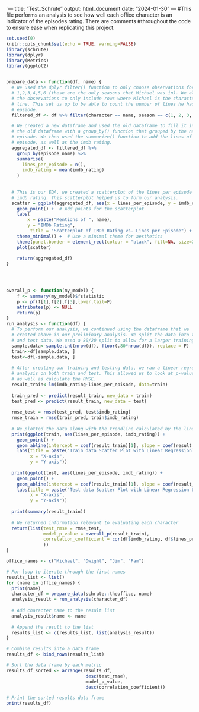 `---
title: "Test_Schrute"
output: html_document
date: "2024-01-30"
---
#This file performs an analysis to see how well each office character is an indicator of the episodes rating. There are comments 
#throughout the code to ensure ease when replicating this project. 
```r
set.seed(0)
knitr::opts_chunk$set(echo = TRUE, warning=FALSE)
library(schrute)
library(dplyr)
library(Metrics)
library(ggplot2)


prepare_data <- function(df, name) {
  # We used the dplyr filter() function to only choose observations for season
  # 1,2,3,4,5,6 (these are the only seasons that Michael was in). We also subset
  # the observations to only include rows where Michael is the character with a 
  # line. This set us up to be able to count the number of lines he had per
  # epsiode. 
  filtered_df <- df %>% filter(character == name, season == c(1, 2, 3, 4, 5, 6))

  # We created a new dataframe and used the old dataframe to fill it in. We piped
  # the old dataframe with a group_by() function that grouped by the name of each
  # episode. We then used the summarize() function to add the lines of each 
  # episode, as well as the imdb rating. 
  aggregated_df <- filtered_df %>%
    group_by(episode_name) %>%
    summarise(
      lines_per_episode = n(),
      imdb_rating = mean(imdb_rating)
    )
  
  
  # This is our EDA, we created a scatterplot of the lines per episode and the 
  # imdb rating. This scatterplot helped us to form our analysis.   
  scatter = ggplot(aggregated_df, aes(x = lines_per_episode, y = imdb_rating)) +
    geom_point() +  # Add points for the scatterplot
    labs(
        x = paste("Mentions of ", name),
        y = "IMDb Rating", 
         title = "Scatterplot of IMDb Rating vs. Lines per Episode") +
    theme_minimal() +  # Use a minimal theme for aesthetics
    theme(panel.border = element_rect(colour = "black", fill=NA, size=2)) # Adds a border around the plot
    plot(scatter)
    
    return(aggregated_df)  
}


 
```

```r
overall_p <- function(my_model) {
    f <- summary(my_model)$fstatistic
    p <- pf(f[1],f[2],f[3],lower.tail=F)
    attributes(p) <- NULL
    return(p)
}
run_analysis <- function(df) {
  # To perform our analysis, we continued using the dataframe that we 
  # created above in our preliminary analysis. We split the data into train 
  # and test data. We used a 80/20 split to allow for a larger training set and then a smaller test set
  sample.data<-sample.int(nrow(df), floor(.80*nrow(df)), replace = F)
  train<-df[sample.data, ]
  test<-df[-sample.data, ]
  
  # After creating our training and testing data, we ran a linear regression
  # analysis on both train and test. This allowed us to look at p-values,
  # as well as calculate the RMSE.
  result_train<-lm(imdb_rating~lines_per_episode, data=train)
  
  train_pred <- predict(result_train, new_data = train)
  test_pred <- predict(result_train, new_data = test)
  
  rmse_test = rmse(test_pred, test$imdb_rating)
  rmse_train = rmse(train_pred, train$imdb_rating)
  
  # We plotted the data along with the trendline calculated by the linear regression
  print(ggplot(train, aes(lines_per_episode, imdb_rating)) +
    geom_point() +
    geom_abline(intercept = coef(result_train)[1], slope = coef(result_train)[2], color = "blue") +
    labs(title = paste("Train data Scatter Plot with Linear Regression Line for ", name),
         x = "X-axis",
         y = "Y-axis"))
  
  print(ggplot(test, aes(lines_per_episode, imdb_rating)) +
    geom_point() +
    geom_abline(intercept = coef(result_train)[1], slope = coef(result_train)[2], color = "blue") +
    labs(title = paste("Test data Scatter Plot with Linear Regression Line for ", name),
         x = "X-axis",
         y = "Y-axis"))
  
  print(summary(result_train))
  
  # We returned information relevant to evaluating each character
  return(list(test_rmse = rmse_test,
              model_p_value = overall_p(result_train),
              correlation_coefficient = cor(df$imdb_rating, df$lines_per_episode)
              ))
}

```

```r
office_names <- c("Michael", "Dwight", "Jim", "Pam")

# For loop to iterate through the first names
results_list <- list()
for (name in office_names) {
  print(name)
  character_df = prepare_data(schrute::theoffice, name)
  analysis_result = run_analysis(character_df)
  
  # Add character name to the result list
  analysis_result$name <- name
  
  # Append the result to the list
  results_list <- c(results_list, list(analysis_result))
}

# Combine results into a data frame
results_df <- bind_rows(results_list)

# Sort the data frame by each metric
results_df_sorted <- arrange(results_df,
                              desc(test_rmse),
                              model_p_value,
                              desc(correlation_coefficient))

# Print the sorted results data frame
print(results_df)
```

